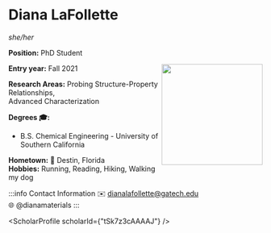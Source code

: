 


# Diana LaFollette
*she/her*

**Position:** PhD Student

<img src={profImage} width="200" align="right"/> 

**Entry year:** Fall 2021<br/>

**Research Areas:** Probing Structure-Property Relationships,<br/> Advanced Characterization

**Degrees 🎓:**
- B.S. Chemical Engineering - University of Southern California

**Hometown:** 🏡  Destin, Florida<br/>
**Hobbies:** Running, Reading, Hiking, Walking my dog

:::info Contact Information
✉️ dianalafollette@gatech.edu <br/>
🌐 @dianamaterials
:::

<ScholarProfile scholarId={"tSk7z3cAAAAJ"} />